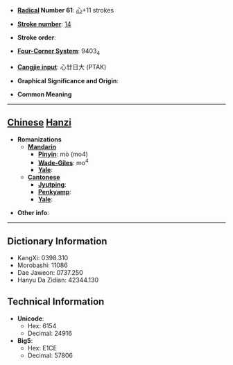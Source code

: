 * '''[[Wiktionary:Chinese radical index| Radical]] Number 61''': [[Wiktionary:Chinese radical index 心|心]]+11 strokes

* '''[[Wiktionary:Chinese total strokes index|Stroke number]]''': [[Wiktionary:Chinese total strokes index 14|14]]

* '''Stroke order''': 

* '''[[Wiktionary:Chinese four corner index|Four-Corner System]]''': 9403<sub>4</sub>

* '''[[Wiktionary:Chinese Cangjie index|Cangjie input]]''': 心廿日大 (PTAK)

* '''Graphical Significance and Origin''': 

* '''Common Meaning'''

----

== [[Chinese]] [[Hanzi]] ==

* '''Romanizations'''
** '''[[Mandarin]]'''
*** '''[[Pinyin]]''': mò (mo4)
*** '''[[Wade-Giles]]''': mo<sup>4</sup>
*** '''[[Yale]]''': 
** '''[[Cantonese]]'''
*** '''[[Jyutping]]''':
*** '''[[Penkyamp]]''': 
*** '''[[Yale]]''': 

* '''Other info''': 

----

== Dictionary Information ==

* KangXi: 0398.310
* Morobashi: 11086
* Dae Jaweon: 0737.250
* Hanyu Da Zidian: 42344.130

== Technical Information ==

* '''Unicode''':
** Hex: 6154
** Decimal: 24916
* '''Big5''':
** Hex: E1CE
** Decimal: 57806
